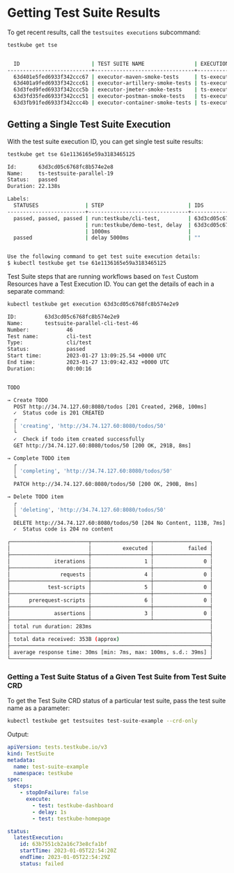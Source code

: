 
# Getting Test Suite Results

<LegacyWarning />

To get recent results, call the `testsuites executions` subcommand:

```sh
testkube get tse
```

```sh title="Expected output:"

  ID                       | TEST SUITE NAME                | EXECUTION NAME                        | STATUS  | STEPS | LABELS
---------------------------+--------------------------------+---------------------------------------+---------+-------+---------------
  63d401e5fed6933f342ccc67 | executor-maven-smoke-tests     | ts-executor-maven-smoke-tests-680     | failed  |     3 | app=testkube
  63d401a9fed6933f342ccc61 | executor-artillery-smoke-tests | ts-executor-artillery-smoke-tests-682 | passed  |     2 | app=testkube
  63d3fed9fed6933f342ccc5b | executor-jmeter-smoke-tests    | ts-executor-jmeter-smoke-tests-500    | passed  |     2 | app=testkube
  63d3fd35fed6933f342ccc51 | executor-postman-smoke-tests   | ts-executor-postman-smoke-tests-671   | passed  |     4 | app=testkube
  63d3fb91fed6933f342ccc4b | executor-container-smoke-tests | ts-executor-container-smoke-tests-683 | failed  |     2 | app=testkube

```

## **Getting a Single Test Suite Execution**

With the test suite execution ID, you can get single test suite results:

```sh
testkube get tse 61e1136165e59a3183465125
```

```sh title="Expected output:"
Id:       63d3cd05c6768fc8b574e2e8
Name:     ts-testsuite-parallel-19
Status:   passed
Duration: 22.138s

Labels:
  STATUSES               | STEP                           | IDS                            | ERRORS
-------------------------+--------------------------------+--------------------------------+-------------
  passed, passed, passed | run:testkube/cli-test,         | 63d3cd05c6768fc8b574e2e9,      | "", "", ""
                         | run:testkube/demo-test, delay  | 63d3cd05c6768fc8b574e2ea, ""   |
                         | 1000ms                         |                                |
  passed                 | delay 5000ms                   | ""                             | ""


Use the following command to get test suite execution details:
$ kubectl testkube get tse 61e1136165e59a3183465125
```

Test Suite steps that are running workflows based on `Test` Custom Resources have a Test Execution ID. You can get the details of each in a separate command:

```sh
kubectl testkube get execution 63d3cd05c6768fc8b574e2e9

ID:         63d3cd05c6768fc8b574e2e9
Name:       testsuite-parallel-cli-test-46
Number:            46
Test name:         cli-test
Type:              cli/test
Status:            passed
Start time:        2023-01-27 13:09:25.54 +0000 UTC
End time:          2023-01-27 13:09:42.432 +0000 UTC
Duration:          00:00:16


TODO

→ Create TODO
  POST http://34.74.127.60:8080/todos [201 Created, 296B, 100ms]
  ✓  Status code is 201 CREATED
  ┌
  │ 'creating', 'http://34.74.127.60:8080/todos/50'
  └
  ✓  Check if todo item created successfully
  GET http://34.74.127.60:8080/todos/50 [200 OK, 291B, 8ms]

→ Complete TODO item
  ┌
  │ 'completing', 'http://34.74.127.60:8080/todos/50'
  └
  PATCH http://34.74.127.60:8080/todos/50 [200 OK, 290B, 8ms]

→ Delete TODO item
  ┌
  │ 'deleting', 'http://34.74.127.60:8080/todos/50'
  └
  DELETE http://34.74.127.60:8080/todos/50 [204 No Content, 113B, 7ms]
  ✓  Status code is 204 no content

┌─────────────────────────┬───────────────────┬──────────────────┐
│                         │          executed │           failed │
├─────────────────────────┼───────────────────┼──────────────────┤
│              iterations │                 1 │                0 │
├─────────────────────────┼───────────────────┼──────────────────┤
│                requests │                 4 │                0 │
├─────────────────────────┼───────────────────┼──────────────────┤
│            test-scripts │                 5 │                0 │
├─────────────────────────┼───────────────────┼──────────────────┤
│      prerequest-scripts │                 6 │                0 │
├─────────────────────────┼───────────────────┼──────────────────┤
│              assertions │                 3 │                0 │
├─────────────────────────┴───────────────────┴──────────────────┤
│ total run duration: 283ms                                      │
├────────────────────────────────────────────────────────────────┤
│ total data received: 353B (approx)                             │
├────────────────────────────────────────────────────────────────┤
│ average response time: 30ms [min: 7ms, max: 100ms, s.d.: 39ms] │
└────────────────────────────────────────────────────────────────┘

```

### Getting a Test Suite Status of a Given Test Suite from Test Suite CRD

To get the Test Suite CRD status of a particular test suite, pass the test suite name as a parameter:

```sh
kubectl testkube get testsuites test-suite-example --crd-only
```

Output:

```yaml title="Expected output:"
apiVersion: tests.testkube.io/v3
kind: TestSuite
metadata:
  name: test-suite-example
  namespace: testkube
spec:
  steps:
    - stopOnFailure: false
      execute:
        - test: testkube-dashboard
        - delay: 1s
        - test: testkube-homepage

status:
  latestExecution:
    id: 63b7551cb2a16c73e8cfa1bf
    startTime: 2023-01-05T22:54:20Z
    endTime: 2023-01-05T22:54:29Z
    status: failed
```
